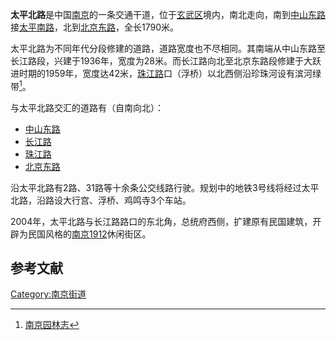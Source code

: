 {{Infobox Shanghai Road
|中文道路名称=太平北路
|道路英文名=TAIPINGBEILU
|走向1=北
|走向2=南
|走向1(E)=N
|走向2(E)=S
|图片=
|图片说明=
|道路属性=市区道路
|道路总长度=1.79
|车速限制=
|行车线数量=4
|所在地区=[[玄武区|玄武区]]
|起点=[[北京东路_(南京)|北京东路]]路口
|终点=[[中山东路_(南京)|中山东路]]、[[太平南路_(南京)|太平南路]]路口
|道路命名日期=
|命名缘由=
|道路旧名=
|道路动工日期=1936年
|通车日期=
|路段主要建筑=
|收费=0
}}
'''太平北路'''是中国[[南京|南京]]的一条交通干道，位于[[玄武区|玄武区]]境内，南北走向，南到[[中山东路_(南京)|中山东路]]接[[太平南路_(南京)|太平南路]]，北到[[北京东路_(南京)|北京东路]]，全长1790米。

太平北路为不同年代分段修建的道路，道路宽度也不尽相同。其南端从中山东路至长江路段，兴建于1936年，宽度为28米。而长江路向北至北京东路段修建于大跃进时期的1959年，宽度达42米，[[珠江路_(南京)|珠江路]]口（浮桥）以北西侧沿珍珠河设有滨河绿带<ref>[http://www.njyl.com/xinwenzx/ylz.asp?page_no=63 南京园林志]{{dead link|date=2017年12月 |bot=InternetArchiveBot |fix-attempted=yes }}</ref>。

与太平北路交汇的道路有（自南向北）：
*[[中山东路_(南京)|中山东路]]
*[[长江路_(南京)|长江路]]
*[[珠江路_(南京)|珠江路]]
*[[北京东路_(南京)|北京东路]]

沿太平北路有2路、31路等十余条公交线路行驶。规划中的地铁3号线将经过太平北路，沿路设大行宫、浮桥、鸡鸣寺3个车站。

2004年，太平北路与长江路路口的东北角，总统府西侧，扩建原有民国建筑，开辟为民国风格的[[南京1912|南京1912]]休闲街区。

==参考文献==
<div class="references-small">
<references />
</div>

[[Category:南京街道|Category:南京街道]]